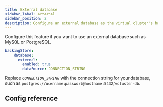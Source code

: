 ```yaml
---
title: External database
sidebar_label: external
sidebar_position: 2
description: Configure an external database as the virtual cluster's backing store.
---
```



Configure this feature if you want to use an external database such as MySQL or PostgreSQL.

```yaml
backingStore:
    database:
      external:
        enabled: true
        dataSource: CONNECTION_STRING
```

Replace _`CONNECTION_STRING`_ with the connection string for your database, such as `postgres://username:password@hostname:5432/vcluster-db`.

## Config reference

<ConfigReference/>

